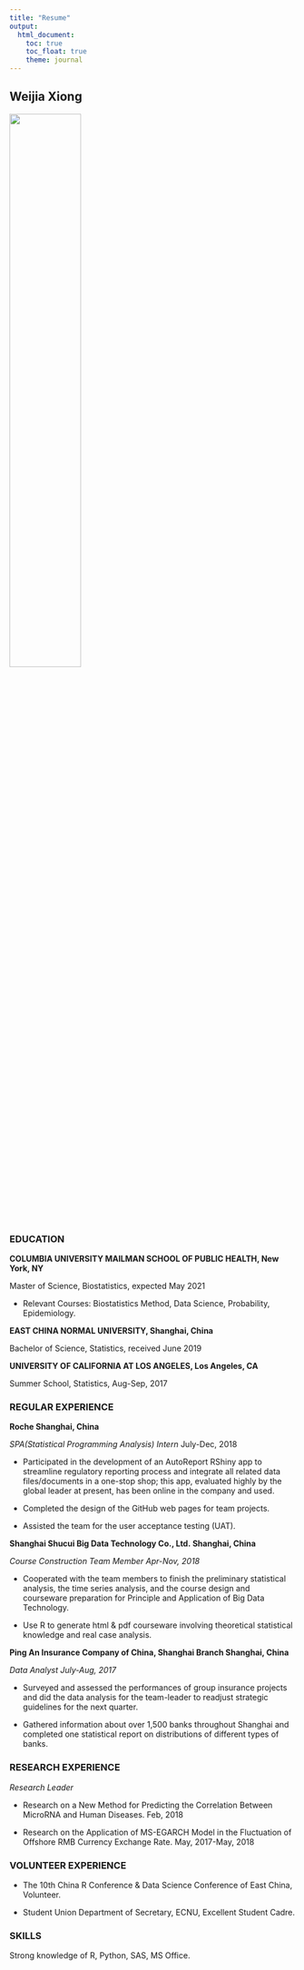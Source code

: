 ```yaml
---
title: "Resume"
output: 
  html_document:
    toc: true
    toc_float: true
    theme: journal
---
```


## Weijia Xiong

<img src="image/photo1.jpg" style="width:50%">

### EDUCATION
**COLUMBIA UNIVERSITY MAILMAN SCHOOL OF PUBLIC HEALTH, New York, NY**

Master of Science, Biostatistics, expected May 2021

* Relevant Courses: Biostatistics Method, Data Science, Probability, Epidemiology.

**EAST CHINA NORMAL UNIVERSITY, Shanghai, China**

Bachelor of Science, Statistics, received June 2019

**UNIVERSITY OF CALIFORNIA AT LOS ANGELES, Los Angeles, CA **

Summer School, Statistics, Aug-Sep, 2017	

### REGULAR EXPERIENCE
**Roche	Shanghai, China**

*SPA(Statistical Programming Analysis) Intern*                     July-Dec, 2018

* Participated in the development of an AutoReport RShiny app to streamline regulatory reporting process and integrate all related data files/documents in a one-stop shop; this app, evaluated highly by the global leader at present, has been online in the company and used. 

* Completed the design of the GitHub web pages for team projects.

* Assisted the team for the user acceptance testing (UAT).

**Shanghai Shucui Big Data Technology Co., Ltd. Shanghai, China **

*Course Construction Team Member Apr-Nov, 2018*

* Cooperated with the team members to finish the preliminary statistical analysis, the time series analysis, and the course design and courseware preparation for Principle and Application of Big Data Technology.

*	Use R to generate html & pdf courseware involving theoretical statistical knowledge and real case analysis.

**Ping An Insurance Company of China, Shanghai Branch  Shanghai, China**  

*Data Analyst July-Aug, 2017*

*	Surveyed and assessed the performances of group insurance projects and did the data analysis for the team-leader to readjust strategic guidelines for the next quarter.  

*	Gathered information about over 1,500 banks throughout Shanghai and completed one statistical report on distributions of different types of banks.

### RESEARCH EXPERIENCE

*Research Leader*

*	Research on a New Method for Predicting the Correlation Between MicroRNA and Human Diseases.     Feb, 2018

*	Research on the Application of MS-EGARCH Model in the Fluctuation of Offshore RMB Currency Exchange Rate.  May, 2017-May, 2018


### VOLUNTEER EXPERIENCE
*	The 10th China R Conference & Data Science Conference of East China, Volunteer.

*	Student Union Department of Secretary, ECNU, Excellent Student Cadre.

### SKILLS
Strong knowledge of R, Python, SAS, MS Office.


